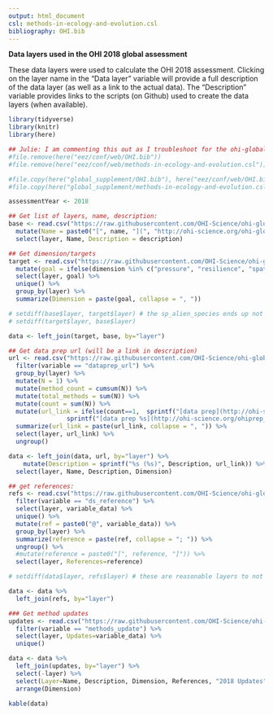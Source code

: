```yaml
---
output: html_document
csl: methods-in-ecology-and-evolution.csl
bibliography: OHI.bib
---
```


**Data layers used in the OHI 2018 global assessment**

These data layers were used to calculate the OHI 2018 assessment.  Clicking on the layer name in the "Data layer" variable will provide a full description of the data layer (as well as a link to the actual data).  The "Description" variable provides links to the scripts (on Github) used to create the data layers (when available).

```r
library(tidyverse)
library(knitr)
library(here)

## Julie: I am commenting this out as I troubleshoot for the ohi-global website
#file.remove(here("eez/conf/web/OHI.bib"))
#file.remove(here("eez/conf/web/methods-in-ecology-and-evolution.csl"))

#file.copy(here("global_supplement/OHI.bib"), here("eez/conf/web/OHI.bib"))
#file.copy(here("global_supplement/methods-in-ecology-and-evolution.csl"), here("eez/conf/web/methods-in-ecology-and-evolution.csl"))

assessmentYear <- 2018
```

```r

## Get list of layers, name, description:
base <- read.csv("https://raw.githubusercontent.com/OHI-Science/ohi-global/draft/eez_layers_meta_data/layers_eez_base.csv") %>%
  mutate(Name = paste0("[", name, "](", "http://ohi-science.org/ohi-global/layers#", layer, ")")) %>%
  select(layer, Name, Description = description)

## Get dimension/targets
target <- read.csv("https://raw.githubusercontent.com/OHI-Science/ohi-global/draft/eez_layers_meta_data/layers_eez_targets.csv", stringsAsFactors = FALSE) %>%
  mutate(goal = ifelse(dimension %in% c("pressure", "resilience", "spatial", "weighting"), dimension, goal)) %>%
  select(layer, goal) %>%
  unique() %>%
  group_by(layer) %>%
  summarize(Dimension = paste(goal, collapse = ", "))

# setdiff(base$layer, target$layer) # the sp_alien_species ends up not being used, hab_softbottom_extent is used as a data check in HAB (ok that these are listed)
# setdiff(target$layer, base$layer)

data <- left_join(target, base, by="layer")

## Get data prep url (will be a link in description)
url <- read.csv("https://raw.githubusercontent.com/OHI-Science/ohi-global/draft/eez_layers_meta_data/layers_eez_methods.csv") %>%
  filter(variable == "dataprep_url") %>%
  group_by(layer) %>%
  mutate(N = 1) %>%
  mutate(method_count = cumsum(N)) %>%
  mutate(total_methods = sum(N)) %>%
  mutate(count = sum(N)) %>%
  mutate(url_link = ifelse(count==1,  sprintf("[data prep](http://ohi-science.org/ohiprep_v%s/%s)", assessmentYear, variable_data), 
                sprintf("[data prep %s](http://ohi-science.org/ohiprep_v%s/%s)", method_count, assessmentYear, variable_data))) %>%  
  summarize(url_link = paste(url_link, collapse = ", ")) %>%
  select(layer, url_link) %>%
  ungroup()

data <- left_join(data, url, by="layer") %>%
    mutate(Description = sprintf("%s (%s)", Description, url_link)) %>%
  select(layer, Name, Description, Dimension)

## get references:
refs <- read.csv("https://raw.githubusercontent.com/OHI-Science/ohi-global/draft/eez_layers_meta_data/layers_eez_methods.csv") %>%
  filter(variable == "ds_reference") %>%
  select(layer, variable_data) %>%
  unique() %>%
  mutate(ref = paste0("@", variable_data)) %>%
  group_by(layer) %>%
  summarize(reference = paste(ref, collapse = "; ")) %>%
  ungroup() %>%
  #mutate(reference = paste0("[", reference, "]")) %>%
  select(layer, References=reference)

# setdiff(data$layer, refs$layer) # these are reasonable layers to not have references

data <- data %>%
  left_join(refs, by="layer")

### Get method updates
updates <- read.csv("https://raw.githubusercontent.com/OHI-Science/ohi-global/draft/eez_layers_meta_data/layers_eez_methods.csv") %>%
  filter(variable == "methods_update") %>%
  select(layer, Updates=variable_data) %>%
  unique()

data <- data %>%
  left_join(updates, by="layer") %>%
  select(-layer) %>%
  select(Layer=Name, Description, Dimension, References, "2018 Updates" = Updates) %>%
  arrange(Dimension)

kable(data)

```
